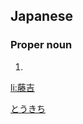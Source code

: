 ==Japanese==
{{ja-kanjitab|藤|吉}}

===Proper noun===
{{ja-pos|proper|とうきち}}

# {{given name|male|lang=ja}}

[[Category:Japanese male given names|とうきち]]

[[li:藤吉]]